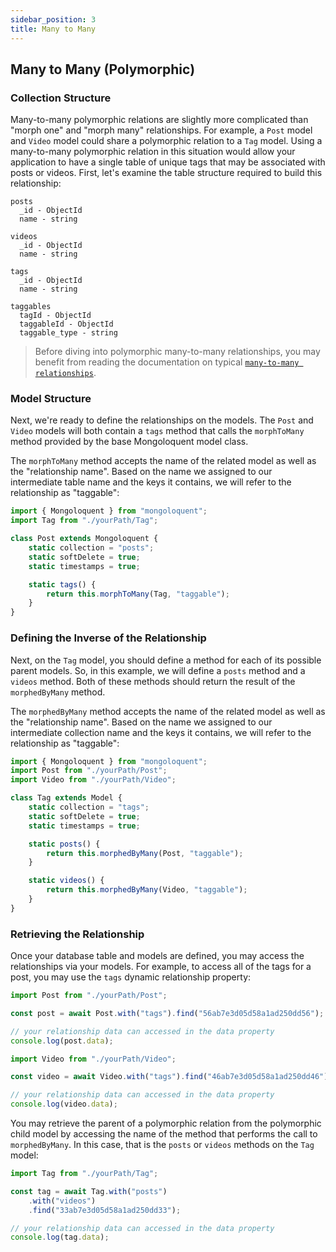 ```yaml
---
sidebar_position: 3
title: Many to Many
---
```


## Many to Many (Polymorphic)

### Collection Structure

Many-to-many polymorphic relations are slightly more complicated than "morph one" and "morph many" relationships. For example, a `Post` model and `Video` model could share a polymorphic relation to a `Tag` model. Using a many-to-many polymorphic relation in this situation would allow your application to have a single table of unique tags that may be associated with posts or videos. First, let's examine the table structure required to build this relationship:

```
posts
  _id - ObjectId
  name - string

videos
  _id - ObjectId
  name - string

tags
  _id - ObjectId
  name - string

taggables
  tagId - ObjectId
  taggableId - ObjectId
  taggable_type - string
```

> Before diving into polymorphic many-to-many relationships, you may benefit from reading the documentation on typical [`many-to-many relationships`](/docs/tutorials/relationships/belongs-to-many).

### Model Structure

Next, we're ready to define the relationships on the models. The `Post` and `Video` models will both contain a `tags` method that calls the `morphToMany` method provided by the base Mongoloquent model class.

The `morphToMany` method accepts the name of the related model as well as the "relationship name". Based on the name we assigned to our intermediate table name and the keys it contains, we will refer to the relationship as "taggable":

```javascript
import { Mongoloquent } from "mongoloquent";
import Tag from "./yourPath/Tag";

class Post extends Mongoloquent {
	static collection = "posts";
	static softDelete = true;
	static timestamps = true;

	static tags() {
		return this.morphToMany(Tag, "taggable");
	}
}
```

### Defining the Inverse of the Relationship

Next, on the `Tag` model, you should define a method for each of its possible parent models. So, in this example, we will define a `posts` method and a `videos` method. Both of these methods should return the result of the `morphedByMany` method.

The `morphedByMany` method accepts the name of the related model as well as the "relationship name". Based on the name we assigned to our intermediate collection name and the keys it contains, we will refer to the relationship as "taggable":

```javascript
import { Mongoloquent } from "mongoloquent";
import Post from "./yourPath/Post";
import Video from "./yourPath/Video";

class Tag extends Model {
	static collection = "tags";
	static softDelete = true;
	static timestamps = true;

	static posts() {
		return this.morphedByMany(Post, "taggable");
	}

	static videos() {
		return this.morphedByMany(Video, "taggable");
	}
}
```

### Retrieving the Relationship

Once your database table and models are defined, you may access the relationships via your models. For example, to access all of the tags for a post, you may use the `tags` dynamic relationship property:

```javascript
import Post from "./yourPath/Post";

const post = await Post.with("tags").find("56ab7e3d05d58a1ad250dd56");

// your relationship data can accessed in the data property
console.log(post.data);
```

```javascript
import Video from "./yourPath/Video";

const video = await Video.with("tags").find("46ab7e3d05d58a1ad250dd46");

// your relationship data can accessed in the data property
console.log(video.data);
```

You may retrieve the parent of a polymorphic relation from the polymorphic child model by accessing the name of the method that performs the call to `morphedByMany`. In this case, that is the `posts` or `videos` methods on the `Tag` model:

```javascript
import Tag from "./yourPath/Tag";

const tag = await Tag.with("posts")
	.with("videos")
	.find("33ab7e3d05d58a1ad250dd33");

// your relationship data can accessed in the data property
console.log(tag.data);
```
